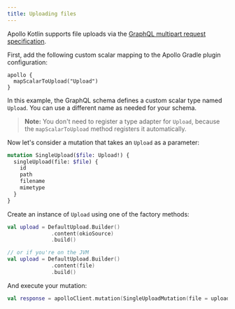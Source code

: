 ```yaml
---
title: Uploading files
---
```


Apollo Kotlin supports file uploads via the [GraphQL multipart request specification](https://github.com/jaydenseric/graphql-multipart-request-spec).

First, add the following custom scalar mapping to the Apollo Gradle plugin configuration:

```kotlin:title=build.gradle[.kts]
apollo {
  mapScalarToUpload("Upload")
}
```

In this example, the GraphQL schema defines a custom scalar type named `Upload`. You can use a different name as needed for your schema.

> **Note:** You don't need to register a type adapter for `Upload`, because the `mapScalarToUpload` method registers it automatically.

Now let's consider a mutation that takes an `Upload` as a parameter:

```graphql
mutation SingleUpload($file: Upload!) {
  singleUpload(file: $file) {
    id
    path
    filename
    mimetype
  }
}
```

Create an instance of `Upload` using one of the factory methods:

```kotlin
val upload = DefaultUpload.Builder()
              .content(okioSource)
              .build()

// or if you're on the JVM
val upload = DefaultUpload.Builder()
              .content(file)
              .build()
```

And execute your mutation:

```kotlin
val response = apolloClient.mutation(SingleUploadMutation(file = upload)).execute()
```
